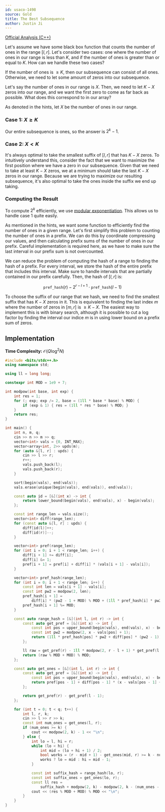 ```yaml
---
id: usaco-1498
source: Gold
title: The Best Subsequence
author: Justin Ji
---
```


[Official Analysis (C++)](https://usaco.org/current/data/sol_prob2_gold_feb25.html)

<Spoiler title="Hint 1">

Let's assume we have some black box function that counts the number of ones in the range $[l, r]$. Let's consider two
cases: one where the number of ones in our range is less than $K$, and
if the number of ones is greater than or equal to $K$. How can we
handle these two cases?

</Spoiler>

<Spoiler title="Hint 2">

If the number of ones is $\geq K$, then our subsequence can consist of
all ones. Otherwise, we need to let some amount of zeros into our subsequence.

Let's say the number of ones in our range is $X$. Then, we need to let
$K-X$ zeros into our range, and we want the first zero to come as far
back as possible. What does this correspond to in our array?

</Spoiler>

<Spoiler title="Solution">

As denoted in the hints, let $X$ be the number of ones in our range.

### Case 1: $X \geq K$

Our entire subsequence is ones, so the answer is $2^k - 1$.

### Case 2: $X < K$

It's always optimal to take the smallest suffix of $[l, r]$ that
has $K - X$ zeros. To intuitively understand this, consider the fact that
we want to maximize the first position where we have a zero in our subsequence. Given that we need to take at least $K-X$ zeros, we at a
minimum should take the last $K-X$ zeros in our range. Because we are
trying to maximize our resulting subsequence, it's also optimal to take the ones inside the suffix we end up taking.

### Computing the Result

To compute $2^k$ efficiently, we use
[modular exponentiation](/gold/modular). This allows us to handle case 1
quite easily.

As mentioned in the hints, we want some function to efficiently find the
number of ones in a given range. Let's first simplify this problem
to counting the number of ones in a prefix. We can do this by coordinate
compressing our values, and then calculating prefix sums of the number of ones in our prefix. Careful implementation is required here, as we have to make sure the last interval in our prefix sum is not overcounted.

We can reduce the problem of computing the hash of a range to finding the
hash of a prefix. For every interval, we store the hash of the entire prefix that includes this interval. Make sure to handle intervals that
are partially contained in our prefix carefully. Then, the hash of $[l, r]$ is:

$$
\texttt{pref\_hash}(r) - 2^{r - l + 1} \cdot \texttt{pref\_hash}(l - 1)
$$

To choose the suffix of our range that we hash, we need to find the
smallest suffix that has $K - X$ zeros in it. This is equivalent to finding the last index $m$ where the number of zeros in $[m, r]$ is $\geq K-X$. The easiest way to implement this is with binary search,
although it is possible to cut a log factor by finding the interval
our indice $m$ is in using lower bound on a prefix sum of zeros.

## Implementation

**Time Complexity:** $\mathcal{O}(Q\log^2N)$

<LanguageSection>
<CPPSection>

```cpp
#include <bits/stdc++.h>
using namespace std;

using ll = long long;

constexpr int MOD = 1e9 + 7;

int modpow(int base, int exp) {
	int res = 1;
	for (; exp; exp /= 2, base = (1ll * base * base) % MOD) {
		if (exp & 1) { res = (1ll * res * base) % MOD; }
	}
	return res;
}

int main() {
	int n, m, q;
	cin >> n >> m >> q;
	vector<int> vals = {0, INT_MAX};
	vector<array<int, 2>> upds(m);
	for (auto &[l, r] : upds) {
		cin >> l >> r;
		r++;
		vals.push_back(l);
		vals.push_back(r);
	}

	sort(begin(vals), end(vals));
	vals.erase(unique(begin(vals), end(vals)), end(vals));

	const auto id = [&](int x) -> int {
		return lower_bound(begin(vals), end(vals), x) - begin(vals);
	};

	const int range_len = vals.size();
	vector<int> diff(range_len);
	for (const auto &[l, r] : upds) {
		diff[id(l)]++;
		diff[id(r)]--;
	}

	vector<int> pref(range_len);
	for (int i = 0; i + 1 < range_len; i++) {
		diff[i + 1] += diff[i];
		diff[i] &= 1;
		pref[i + 1] = pref[i] + diff[i] * (vals[i + 1] - vals[i]);
	}

	vector<int> pref_hash(range_len);
	for (int i = 0; i + 1 < range_len; i++) {
		const int len = vals[i + 1] - vals[i];
		const int pw2 = modpow(2, len);
		pref_hash[i + 1] =
		    diff[i] * (pw2 - 1 + MOD) % MOD + (1ll * pref_hash[i] * pw2) % MOD;
		pref_hash[i + 1] %= MOD;
	}

	const auto range_hash = [&](int l, int r) -> int {
		const auto get_pref = [&](int x) -> int {
			const int pos = upper_bound(begin(vals), end(vals), x) - begin(vals) - 1;
			const int pw2 = modpow(2, x - vals[pos] + 1);
			return (1ll * pref_hash[pos] * pw2 + diff[pos] * (pw2 - 1)) % MOD;
		};

		ll raw = get_pref(r) - 1ll * modpow(2, r - l + 1) * get_pref(l - 1);
		return (raw % MOD + MOD) % MOD;
	};

	const auto get_ones = [&](int l, int r) -> int {
		const auto get_pref = [&](int x) -> int {
			const int pos = upper_bound(begin(vals), end(vals), x) - begin(vals);
			return pref[pos - 1] + diff[pos - 1] * (x - vals[pos - 1] + 1);
		};

		return get_pref(r) - get_pref(l - 1);
	};

	for (int t = 0; t < q; t++) {
		int l, r, k;
		cin >> l >> r >> k;
		const int num_ones = get_ones(l, r);
		if (num_ones >= k) {
			cout << modpow(2, k) - 1 << "\n";
		} else {
			int lo = l, hi = r;
			while (lo < hi) {
				int mid = (lo + hi + 1) / 2;
				bool works = (r - mid + 1) - get_ones(mid, r) >= k - num_ones;
				works ? lo = mid : hi = mid - 1;
			}

			const int suffix_hash = range_hash(lo, r);
			const int suffix_ones = get_ones(lo, r);
			const ll res =
			    suffix_hash + modpow(2, k) - modpow(2, k - (num_ones - suffix_ones));
			cout << (res % MOD + MOD) % MOD << "\n";
		}
	}
}
```

</CPPSection>
</LanguageSection>

</Spoiler>
